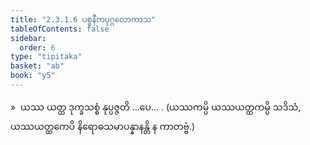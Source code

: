 ```yaml
---
title: "2.3.1.6 ပစ္စနီကပုဂ္ဂလောကာသ"
tableOfContents: false
sidebar:
  order: 6
type: "tipitaka"
basket: "ab"
book: "y5"
---
```



<DynamicBreadcrumb />

<Division number="143" book="y5" e="ch" v="33" p="254">

<Paragraph number="705" book="y5">
»  ယဿ ယတ္ထ ဒုက္ခသစ္စံ နုပ္ပဇ္ဇတိ …ပေ… .
</Paragraph>

<Paragraph number="706" book="y5">
(ယဿကမ္ပိ ယဿယတ္ထကမ္ပိ သဒိသံ, ယဿယတ္ထကေပိ နိရောဓသမာပန္နာနန္တိ န ကာတဗ္ဗံ.)
</Paragraph>
</Division>